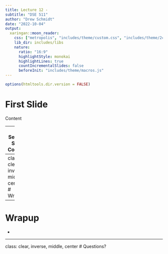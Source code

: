 ```yaml
---
title: Lecture 12 -
subtitle: "DSE 511"
author: "Drew Schmidt"
date: "2022-10-04"
output:
  xaringan::moon_reader:
    css: ["metropolis", "includes/theme/custom.css", "includes/theme/2col.css"]
    lib_dir: includes/libs
    nature:
      ratio: "16:9"
      highlightStyle: monokai
      highlightLines: true
      countIncrementalSlides: false
      beforeInit: "includes/theme/macros.js"
---
```


```r
options(htmltools.dir.version = FALSE)
```

# First Slide
Content

---
# Second Slide
Content



---
class: clear, inverse, middle, center
# Wrapup

---
# Wrapup
* 

---
class: clear, inverse, middle, center
# Questions?
